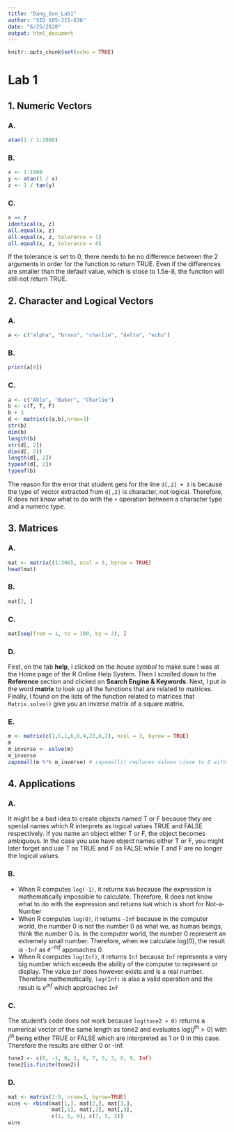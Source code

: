```yaml
---
title: "Dang_Son_Lab1"
author: "SID 105-215-636"
date: "6/25/2020"
output: html_document
---
```


```r
knitr::opts_chunk$set(echo = TRUE)
```

# Lab 1 {.tabset}

## 1. Numeric Vectors

### A.
```r
atan(1 / 1:1000)
```
### B.
```r
x <- 1:1000
y <- atan(1 / x)
z <- 1 / tan(y)
```
### C.
```r
x == z
identical(x, z)
all.equal(x, z)
all.equal(x, z, tolerance = 1)
all.equal(x, z, tolerance = 0)
```
If the tolerance is set to 0, there needs to be no difference between the 2 arguments in order for the function to return TRUE. Even if the differences are smaller than the default value, which is close to 1.5e-8, the function will still not return TRUE.

## 2. Character and Logical Vectors

### A.
```r
a <- c("alpha", "bravo", "charlie", "delta", "echo")
```
### B.
```r
print(a[4])
```
### C.
```r
a <- c("Able", "Baker", "Charlie")
b <- c(T, T, F)
b + 3
d <- matrix(c(a,b),nrow=3)
str(b)
dim(b)
length(b)
str(d[, 2])
dim(d[, 2])
length(d[, 2])
typeof(d[, 2])
typeof(b)
```
The reason for the error that student gets for the line `d[,2] + 3` is because the type of vector extracted from `d[,2]` is character, not logical. Therefore, R does not know what to do with the `+` operation between a character type and a numeric type.


## 3. Matrices

### A.
```r
mat <- matrix((1:300), ncol = 3, byrow = TRUE)
head(mat)
```
### B.
```r
mat[2, ]
```
### C.
```r
mat[seq(from = 1, to = 100, by = 2), ]
```
### D.
First, on the tab **help**, I clicked on the *house symbol* to make sure I was at the Home page of the R Online Help System. Then I scrolled down to the **Reference** section and clicked on **Search Engine & Keywords**. Next, I put in the word **matrix** to look up all the functions that are related to matrices. Finally, I found on the lists of the function related to matrices that `Matrix.solve()` give you an inverse matrix of a square matrix.

### E.
```r
m <- matrix(c(1,5,1,6,8,4,23,6,2), ncol = 3, byrow = TRUE)
m
m_inverse <- solve(m)
m_inverse
zapsmall(m %*% m_inverse) # zapsmall() replaces values close to 0 with 0
```

## 4. Applications

### A.
It might be a bad idea to create objects named T or F because they are special names which R interprets as logical values TRUE and FALSE respectively. If you name an object either T or F, the object becomes ambiguous. In the case you use have object names either T or F, you might later forget and use T as TRUE and F as FALSE while T and F are no longer the logical values.

### B.
* When R computes `log(-1)`, it returns `NaN` because the expression is mathematically impossible to calculate. Therefore, R does not know what to do with the expression and returns `NaN` which is short for Not-a-Number
* When R computes `log(0)`, it returns `-Inf` because in the computer world, the number 0 is not the number 0 as what we, as human beings, think the number 0 is. In the computer world, the number 0 represent an extremely small number. Therefore, when we calculate log(0), the result is `-Inf` as $e^{-Inf}$ approaches 0.
* When R computes `log(Inf)`, it returns `Inf` because `Inf` represents a very big number which exceeds the ability of the computer to represent or display. The value `Inf` does however exists and is a real number. Therefore mathematically, `log(Inf)` is also a valid operation and the result is $e^{Inf}$ which approaches `Inf`

### C.
The student's code does not work because `log(tone2 > 0)` returns a numerical vector of the same length as tone2 and evaluates $log(j^{th}>0)$ with $j^{th}$ being either TRUE or FALSE which are interpreted as 1 or 0 in this case. Therefore the results are either 0 or -Inf.
```r
tone2 <- c(8, -1, 0, 1, 6, 7, 5, 3, 0, 9, Inf)
tone2[is.finite(tone2)]
```

### D.
```r
mat <- matrix(1:9, nrow=3, byrow=TRUE)
wins <- rbind(mat[1,], mat[2,], mat[3,],
              mat[,1], mat[,2], mat[,3],
              c(1, 5, 9), c(7, 5, 3))
wins
```


